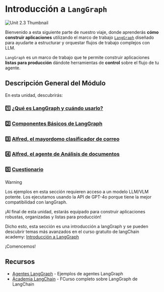 # Introducción a `LangGraph`

<img src="https://huggingface.co/datasets/agents-course/course-images/resolve/main/en/unit2/LangGraph/LangGraph.png" alt="Unit 2.3 Thumbnail"/>

Bienvenido a esta siguiente parte de nuestro viaje, donde aprenderás **cómo construir aplicaciones** utilizando el marco de trabajo [`LangGraph`](https://github.com/langchain-ai/langgraph) diseñado para ayudarte a estructurar y orquestar flujos de trabajo complejos con LLM.

`LangGraph` es un marco de trabajo que te permite construir aplicaciones  **listas para producción** dándote herramientas de **control** sobre el flujo de tu agente.

## Descripción General del Módulo

En esta unidad, descubrirás:

### 1️⃣ [¿Qué es LangGraph y cuándo usarlo?](./when_to_use_langgraph)
### 2️⃣ [Componentes Básicos de LangGraph](./building_blocks)
### 3️⃣ [Alfred, el mayordomo clasificador de correo](./first_graph)
### 4️⃣ [Alfred, el agente de Análisis de documentos](./document_analysis_agent)
### 5️⃣ [Cuestionario](./quizz1)

> [!WARNING]
> Los ejemplos en esta sección requieren acceso a un modelo LLM/VLM potente. Los ejecutamos usando la API de GPT-4o porque tiene la mejor compatibilidad con langGraph.

¡Al final de esta unidad, estarás equipado para construir aplicaciones robustas, organizadas y listas para producción! 

Dicho esto, esta sección es una introducción a langGraph y se pueden descubrir temas más avanzados en el curso gratuito de langChain academy: [Introducción a LangGraph](https://academy.langchain.com/courses/intro-to-langgraph)

¡Comencemos!

## Recursos

- [Agentes LangGraph](https://langchain-ai.github.io/langgraph/) - Ejemplos de agentes LangGraph
- [Academia LangChain](https://academy.langchain.com/courses/intro-to-langgraph) - FCurso completo sobre LangGraph de LangChain